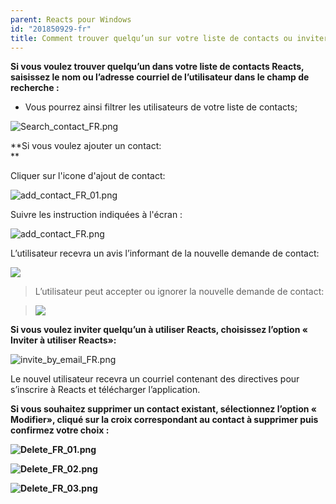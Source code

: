 ```yaml
---
parent: Reacts pour Windows
id: "201850929-fr"
title: Comment trouver quelqu’un sur votre liste de contacts ou inviter quelqu’un à utiliser Reacts?
---
```

**Si vous voulez trouver quelqu’un dans votre liste de contacts Reacts, saisissez le nom ou l’adresse courriel de l’utilisateur dans le champ de recherche :**

*   Vous pourrez ainsi filtrer les utilisateurs de votre liste de contacts;

![Search_contact_FR.png](@assets/attachments/7624651618717.png)

**Si vous voulez ajouter un contact:  
**

Cliquer sur l'icone d'ajout de contact:

![add_contact_FR_01.png](@assets/attachments/7624651552029.png)

Suivre les instruction indiquées à l'écran :

![add_contact_FR.png](@assets/attachments/7624699493533.png)

L’utilisateur recevra un avis l’informant de la nouvelle demande de contact:

![](@assets/attachments/contacts3.png)

> L’utilisateur peut accepter ou ignorer la nouvelle demande de contact:

> ![](@assets/attachments/contacts4.png)

**Si vous voulez inviter quelqu’un à utiliser Reacts, choisissez l’option « Inviter à utiliser Reacts»:**

![invite_by_email_FR.png](@assets/attachments/7624775797789.png)

Le nouvel utilisateur recevra un courriel contenant des directives pour s’inscrire à Reacts et télécharger l’application.

**Si vous souhaitez supprimer un contact existant, sélectionnez l’option « Modifier», cliqué sur la croix correspondant au contact à supprimer puis confirmez votre choix :**

**![Delete_FR_01.png](@assets/attachments/7624787821085.png)**

**![Delete_FR_02.png](@assets/attachments/7624740016413.png)**

**![Delete_FR_03.png](@assets/attachments/7624787851037.png)**
